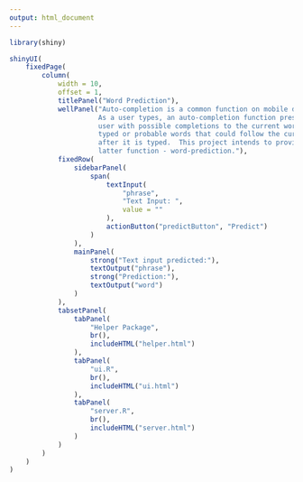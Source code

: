 ```yaml
---
output: html_document
---
```


```r

library(shiny)

shinyUI(
    fixedPage(
        column(
            width = 10,
            offset = 1,
            titlePanel("Word Prediction"),
            wellPanel("Auto-completion is a common function on mobile devices.
                      As a user types, an auto-completion function presents that
                      user with possible completions to the current word being
                      typed or probable words that could follow the current word
                      after it is typed.  This project intends to provide the
                      latter function - word-prediction."),
            fixedRow(
                sidebarPanel(
                    span(
                        textInput(
                            "phrase",
                            "Text Input: ",
                            value = ""
                        ),
                        actionButton("predictButton", "Predict")
                    )
                ),
                mainPanel(
                    strong("Text input predicted:"),
                    textOutput("phrase"),
                    strong("Prediction:"),
                    textOutput("word")
                )
            ),
            tabsetPanel(
                tabPanel(
                    "Helper Package",
                    br(),
                    includeHTML("helper.html")
                ),
                tabPanel(
                    "ui.R",
                    br(),
                    includeHTML("ui.html")
                ),
                tabPanel(
                    "server.R",
                    br(),
                    includeHTML("server.html")
                )
            )
        )
    )
)

```
